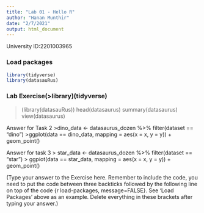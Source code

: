 ```yaml
---
title: "Lab 01 - Hello R"
author: "Hanan Munthir"
date: "2/7/2021"
output: html_document
---
```


University ID:2201003965 

### Load packages

```r
library(tidyverse)
library(datasauRus)
```


### Lab Exercise(>library)(tidyverse)
>(library(datasauRus))
> head(datasaurus)
> summary(datasaurus)
> view(datasaurus)

Answer for Task 2
>dino_data <- datasaurus_dozen %>% filter(dataset == "dino")
>ggplot(data == dino_data, mapping = aes(x = x, y = y)) + geom_point()

Answer for task 3
> star_data <- datasaurus_dozen %>% filter(dataset == "star")
> ggpiot(data == star_data, mapping = aes(x = x, y = y)) + geom_point()




(Type your answer to the Exercise here. Remember to include the code, you need to put the code between three backticks followed by the following line on top of the code {r load-packages, message=FALSE}. See 'Load Packages' above as an example. Delete everything in these brackets after typing your answer.)